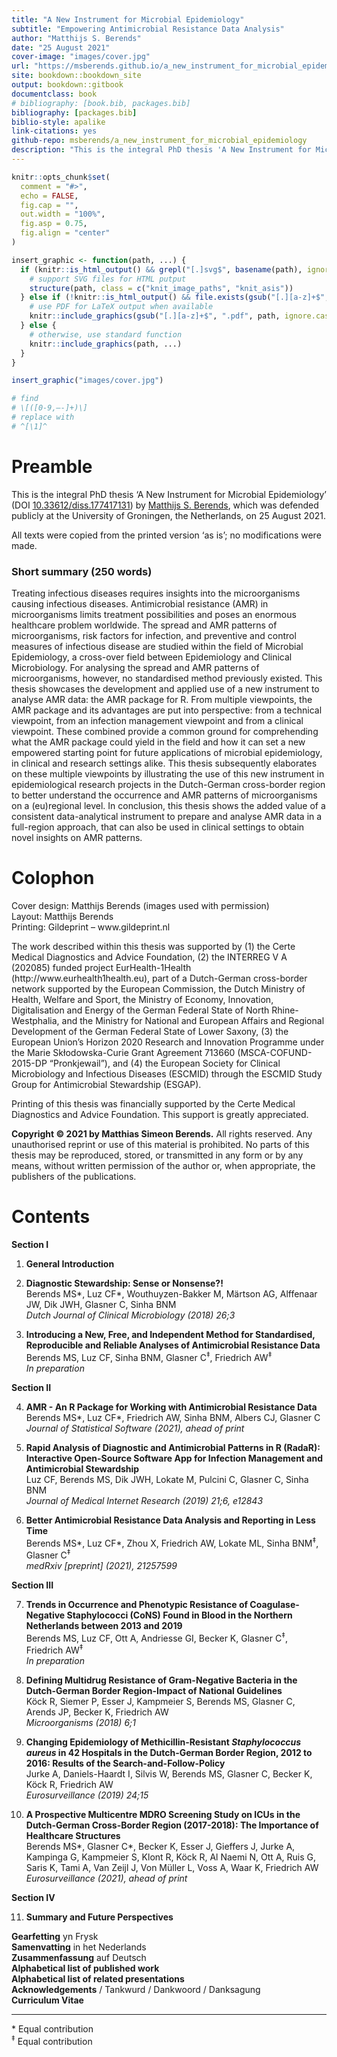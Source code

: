 ```yaml
--- 
title: "A New Instrument for Microbial Epidemiology"
subtitle: "Empowering Antimicrobial Resistance Data Analysis"
author: "Matthijs S. Berends"
date: "25 August 2021"
cover-image: "images/cover.jpg"
url: "https://msberends.github.io/a_new_instrument_for_microbial_epidemiology"
site: bookdown::bookdown_site
output: bookdown::gitbook
documentclass: book
# bibliography: [book.bib, packages.bib]
bibliography: [packages.bib]
biblio-style: apalike
link-citations: yes
github-repo: msberends/a_new_instrument_for_microbial_epidemiology
description: "This is the integral PhD thesis 'A New Instrument for Microbial Epidemiology' (DOI 10.33612/diss.177417131) by Matthijs S. Berends, which was defended publicly at the University of Groningen, the Netherlands, on 25 August 2021."
---
```


```r
knitr::opts_chunk$set(
  comment = "#>",
  echo = FALSE,
  fig.cap = "",
  out.width = "100%",
  fig.asp = 0.75,
  fig.align = "center"
)

insert_graphic <- function(path, ...) {
  if (knitr::is_html_output() && grepl("[.]svg$", basename(path), ignore.case = TRUE)) {
    # support SVG files for HTML putput
    structure(path, class = c("knit_image_paths", "knit_asis"))
  } else if (!knitr::is_html_output() && file.exists(gsub("[.][a-z]+$", ".pdf", path, ignore.case = TRUE))) {
    # use PDF for LaTeX output when available
    knitr::include_graphics(gsub("[.][a-z]+$", ".pdf", path, ignore.case = TRUE), ...)
  } else {
    # otherwise, use standard function
    knitr::include_graphics(path, ...)
  }
}

insert_graphic("images/cover.jpg")

# find 
# \[([0-9,–-]+)\]
# replace with
# ^[\1]^


```

# Preamble {-}

This is the integral PhD thesis 'A New Instrument for Microbial Epidemiology' (DOI [10.33612/diss.177417131](https://doi.org/10.33612/diss.177417131)) by [Matthijs S. Berends](https://www.rug.nl/staff/m.s.berends), which was defended publicly at the University of Groningen, the Netherlands, on 25 August 2021.

All texts were copied from the printed version 'as is'; no modifications were made.

### Short summary (250 words) {-}

Treating infectious diseases requires insights into the microorganisms causing infectious diseases. Antimicrobial resistance (AMR) in microorganisms limits treatment possibilities and poses an enormous healthcare problem worldwide. The spread and AMR patterns of microorganisms, risk factors for infection, and preventive and control measures of infectious disease are studied within the field of Microbial Epidemiology, a cross-over field between Epidemiology and Clinical Microbiology. For analysing the spread and AMR patterns of microorganisms, however, no standardised method previously existed. This thesis showcases the development and applied use of a new instrument to analyse AMR data: the AMR package for R. From multiple viewpoints, the AMR package and its advantages are put into perspective: from a technical viewpoint, from an infection management viewpoint and from a clinical viewpoint. These combined provide a common ground for comprehending what the AMR package could yield in the field and how it can set a new empowered starting point for future applications of microbial epidemiology, in clinical and research settings alike. This thesis subsequently elaborates on these multiple viewpoints by illustrating the use of this new instrument in epidemiological research projects in the Dutch-German cross-border region to better understand the occurrence and AMR patterns of microorganisms on a (eu)regional level. In conclusion, this thesis shows the added value of a consistent data-analytical instrument to prepare and analyse AMR data in a full-region approach, that can also be used in clinical settings to obtain novel insights on AMR patterns.

# Colophon {-}

Cover design: Matthijs Berends (images used with permission)  
Layout: Matthijs Berends  
Printing: Gildeprint – www.gildeprint.nl

The work described within this thesis was supported by (1) the Certe Medical Diagnostics and Advice Foundation, (2) the INTERREG V A (202085) funded project EurHealth-1Health (http://www.eurhealth1health.eu), part of a Dutch-German cross-border network supported by the European Commission, the Dutch Ministry of Health, Welfare and Sport, the Ministry of Economy, Innovation, Digitalisation and Energy of the German Federal State of North Rhine-Westphalia, and the Ministry for National and European Affairs and Regional Development of the German Federal State of Lower Saxony, (3) the European Union’s Horizon 2020 Research and Innovation Programme under the Marie Skłodowska-Curie Grant Agreement 713660 (MSCA-COFUND-2015-DP “Pronkjewail”), and (4) the European Society for Clinical Microbiology and Infectious Diseases (ESCMID) through the ESCMID Study Group for Antimicrobial Stewardship (ESGAP).

Printing of this thesis was financially supported by the Certe Medical Diagnostics and Advice Foundation. This support is greatly appreciated.

**Copyright © 2021 by Matthias Simeon Berends.** All rights reserved. Any unauthorised reprint or use of this material is prohibited. No parts of this thesis may be reproduced, stored, or transmitted in any form or by any means, without written permission of the author or, when appropriate, the publishers of the publications.

# Contents {-}

**Section I**

1. **General Introduction**

2. **Diagnostic Stewardship: Sense or Nonsense?!**  
  Berends MS\*, Luz CF\*, Wouthuyzen-Bakker M, Märtson AG, Alffenaar JW, Dik JWH, Glasner C, Sinha BNM  
  *Dutch Journal of Clinical Microbiology (2018) 26;3*

3. **Introducing a New, Free, and Independent Method for Standardised, Reproducible and Reliable Analyses of Antimicrobial Resistance Data**  
  Berends MS, Luz CF, Sinha BNM, Glasner C^‡^, Friedrich AW^‡^  
  *In preparation*

**Section II**

4. **AMR - An R Package for Working with Antimicrobial Resistance Data**  
  Berends MS\*, Luz CF\*, Friedrich AW, Sinha BNM, Albers CJ, Glasner C  
  *Journal of Statistical Software (2021), ahead of print*

5. **Rapid Analysis of Diagnostic and Antimicrobial Patterns in R (RadaR): Interactive Open-Source Software App for Infection Management and Antimicrobial Stewardship**  
  Luz CF, Berends MS, Dik JWH, Lokate M, Pulcini C, Glasner C, Sinha BNM  
  *Journal of Medical Internet Research (2019) 21;6, e12843*

6. **Better Antimicrobial Resistance Data Analysis and Reporting in Less Time**  
  Berends MS\*, Luz CF\*, Zhou X, Friedrich AW, Lokate ML, Sinha BNM^‡^, Glasner C^‡^  
  *medRxiv [preprint] (2021), 21257599*

**Section III**

7. **Trends in Occurrence and Phenotypic Resistance of Coagulase-Negative Staphylococci (CoNS) Found in Blood in the Northern Netherlands between 2013 and 2019**  
  Berends MS, Luz CF, Ott A, Andriesse GI, Becker K, Glasner C^‡^, Friedrich AW^‡^  
  *In preparation*

8. **Defining Multidrug Resistance of Gram-Negative Bacteria in the Dutch-German Border Region-Impact of National Guidelines**  
  Köck R, Siemer P, Esser J, Kampmeier S, Berends MS, Glasner C, Arends JP, Becker K, Friedrich AW  
  *Microorganisms (2018) 6;1*

9. **Changing Epidemiology of Methicillin-Resistant *Staphylococcus aureus* in	42 Hospitals in the Dutch-German Border Region, 2012 to 2016: Results of the Search-and-Follow-Policy**  
  Jurke A, Daniels-Haardt I, Silvis W, Berends MS, Glasner C, Becker K, Köck R, Friedrich AW  
  *Eurosurveillance (2019) 24;15*

10. **A Prospective Multicentre MDRO Screening Study on ICUs in the Dutch-German Cross-Border Region (2017-2018): The Importance of Healthcare Structures**  
  Berends MS\*, Glasner C\*, Becker K, Esser J, Gieffers J, Jurke A, Kampinga G, Kampmeier S, Klont R, Köck R, Al Naemi N, Ott A, Ruis G, Saris K, Tami A, Van Zeijl J, Von Müller L, Voss A, Waar K, Friedrich AW  
  *Eurosurveillance (2021), ahead of print*

**Section IV**

11. **Summary and Future Perspectives**

**Gearfetting** yn Frysk  
**Samenvatting** in het Nederlands  
**Zusammenfassung** auf Deutsch  
**Alphabetical list of published work**  
**Alphabetical list of related presentations**  
**Acknowledgements** / Tankwurd / Dankwoord / Danksagung  
**Curriculum Vitae**

----

\*	Equal contribution  
^‡^	Equal contribution
